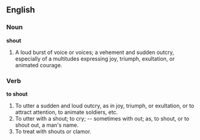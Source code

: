 ==English==

===Noun===

'''shout'''

#A loud burst of voice or voices; a vehement and sudden outcry, especially of a multitudes expressing joy, triumph, exultation, or animated courage.

===Verb===

'''to shout'''

#To utter a sudden and loud outcry, as in joy, triumph, or exultation, or to attract attention, to animate soldiers, etc.
#To utter with a shout; to cry; -- sometimes with out; as, to shout, or to shout out, a man's name.
#To treat with shouts or clamor.